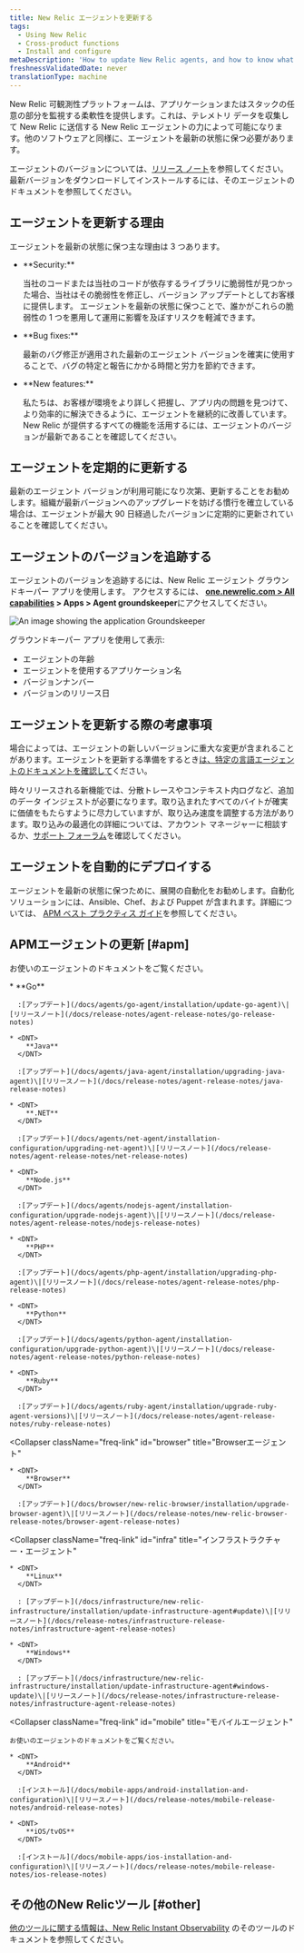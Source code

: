 ```yaml
---
title: New Relic エージェントを更新する
tags:
  - Using New Relic
  - Cross-product functions
  - Install and configure
metaDescription: 'How to update New Relic agents, and how to know what version of agent you have.'
freshnessValidatedDate: never
translationType: machine
---
```


New Relic 可観測性プラットフォームは、アプリケーションまたはスタックの任意の部分を監視する柔軟性を提供します。これは、テレメトリ データを収集して New Relic に送信する New Relic エージェントの力によって可能になります。他のソフトウェアと同様に、エージェントを最新の状態に保つ必要があります。

エージェントのバージョンについては、[リリース ノート](/docs/release-notes)を参照してください。最新バージョンをダウンロードしてインストールするには、そのエージェントのドキュメントを参照してください。

## エージェントを更新する理由

エージェントを最新の状態に保つ主な理由は 3 つあります。

* <DNT>
    **Security:**
  </DNT>

  当社のコードまたは当社のコードが依存するライブラリに脆弱性が見つかった場合、当社はその脆弱性を修正し、バージョン アップデートとしてお客様に提供します。 エージェントを最新の状態に保つことで、誰かがこれらの脆弱性の 1 つを悪用して運用に影響を及ぼすリスクを軽減できます。

* <DNT>
    **Bug fixes:**
  </DNT>

  最新のバグ修正が適用された最新のエージェント バージョンを確実に使用することで、バグの特定と報告にかかる時間と労力を節約できます。

* <DNT>
    **New features:**
  </DNT>

  私たちは、お客様が環境をより詳しく把握し、アプリ内の問題を見つけて、より効率的に解決できるように、エージェントを継続的に改善しています。 New Relic が提供するすべての機能を活用するには、エージェントのバージョンが最新であることを確認してください。

## エージェントを定期的に更新する

最新のエージェント バージョンが利用可能になり次第、更新することをお勧めします。組織が最新バージョンへのアップグレードを妨げる慣行を確立している場合は、エージェントが最大 90 日経過したバージョンに定期的に更新されていることを確認してください。

## エージェントのバージョンを追跡する

エージェントのバージョンを追跡するには、New Relic エージェント グラウンドキーパー アプリを使用します。 アクセスするには、 <DNT>**[one.newrelic.com > All capabilities](https://one.newrelic.com/all-capabilities) > Apps > Agent groundskeeper**</DNT>にアクセスしてください。

<img
  title="Groundskeeper"
  alt="An image showing the application Groundskeeper"
  src="/images/apm_screenshot-full_groundskeeper-app.webp"
/>

グラウンドキーパー アプリを使用して表示:

* エージェントの年齢
* エージェントを使用するアプリケーション名
* バージョンナンバー
* バージョンのリリース日

## エージェントを更新する際の考慮事項

場合によっては、エージェントの新しいバージョンに重大な変更が含まれることがあります。エージェントを更新する準備をするとき[は、特定の言語エージェントのドキュメントを確認して](/docs/new-relic-solutions/new-relic-one/install-configure/compatibility-requirements-new-relic-agents-products/)ください。

時々リリースされる新機能では、分散トレースやコンテキスト内ログなど、追加のデータ インジェストが必要になります。取り込まれたすべてのバイトが確実に価値をもたらすように尽力していますが、取り込み速度を調整する方法があります。取り込みの最適化の詳細については、アカウント マネージャーに相談するか、[サポート フォーラム](https://discuss.newrelic.com)を確認してください。

## エージェントを自動的にデプロイする

エージェントを最新の状態に保つために、展開の自動化をお勧めします。自動化ソリューションには、Ansible、Chef、および Puppet が含まれます。詳細については、 [APM ベスト プラクティス ガイド](/docs/new-relic-solutions/best-practices-guides/full-stack-observability/apm-best-practices-guide/#agents-current)を参照してください。

## APMエージェントの更新 [#apm]

お使いのエージェントのドキュメントをご覧ください。

<CollapserGroup>
  <Collapser
    className="freq-link"
    id="apm"
    title="APMエージェント"
  >
    * <DNT>
        **Go**
      </DNT>

      :[アップデート](/docs/agents/go-agent/installation/update-go-agent)\|[リリースノート](/docs/release-notes/agent-release-notes/go-release-notes)

    * <DNT>
        **Java**
      </DNT>

      :[アップデート](/docs/agents/java-agent/installation/upgrading-java-agent)\|[リリースノート](/docs/release-notes/agent-release-notes/java-release-notes)

    * <DNT>
        **.NET**
      </DNT>

      :[アップデート](/docs/agents/net-agent/installation-configuration/upgrading-net-agent)\|[リリースノート](/docs/release-notes/agent-release-notes/net-release-notes)

    * <DNT>
        **Node.js**
      </DNT>

      :[アップデート](/docs/agents/nodejs-agent/installation-configuration/upgrade-nodejs-agent)\|[リリースノート](/docs/release-notes/agent-release-notes/nodejs-release-notes)

    * <DNT>
        **PHP**
      </DNT>

      :[アップデート](/docs/agents/php-agent/installation/upgrading-php-agent)\|[リリースノート](/docs/release-notes/agent-release-notes/php-release-notes)

    * <DNT>
        **Python**
      </DNT>

      :[アップデート](/docs/agents/python-agent/installation-configuration/upgrade-python-agent)\|[リリースノート](/docs/release-notes/agent-release-notes/python-release-notes)

    * <DNT>
        **Ruby**
      </DNT>

      :[アップデート](/docs/agents/ruby-agent/installation/upgrade-ruby-agent-versions)\|[リリースノート](/docs/release-notes/agent-release-notes/ruby-release-notes)
  </Collapser>

  <Collapser
    className="freq-link"
    id="browser"
    title="Browserエージェント"
  >
    * <DNT>
        **Browser**
      </DNT>

      :[アップデート](/docs/browser/new-relic-browser/installation/upgrade-browser-agent)\|[リリースノート](/docs/release-notes/new-relic-browser-release-notes/browser-agent-release-notes)
  </Collapser>

  <Collapser
    className="freq-link"
    id="infra"
    title="インフラストラクチャー・エージェント"
  >
    * <DNT>
        **Linux**
      </DNT>

      : [アップデート](/docs/infrastructure/new-relic-infrastructure/installation/update-infrastructure-agent#update)\|[リリースノート](/docs/release-notes/infrastructure-release-notes/infrastructure-agent-release-notes)

    * <DNT>
        **Windows**
      </DNT>

      : [アップデート](/docs/infrastructure/new-relic-infrastructure/installation/update-infrastructure-agent#windows-update)\|[リリースノート](/docs/release-notes/infrastructure-release-notes/infrastructure-agent-release-notes)
  </Collapser>

  <Collapser
    className="freq-link"
    id="mobile"
    title="モバイルエージェント"
  >
    お使いのエージェントのドキュメントをご覧ください。

    * <DNT>
        **Android**
      </DNT>

      :[インストール](/docs/mobile-apps/android-installation-and-configuration)\|[リリースノート](/docs/release-notes/mobile-release-notes/android-release-notes)

    * <DNT>
        **iOS/tvOS**
      </DNT>

      :[インストール](/docs/mobile-apps/ios-installation-and-configuration)\|[リリースノート](/docs/release-notes/mobile-release-notes/ios-release-notes)
  </Collapser>
</CollapserGroup>

## その他のNew Relicツール [#other]

[他のツールに関する情報は、New Relic Instant Observability](https://newrelic.com/instant-observability/) のそのツールのドキュメントを参照してください。
